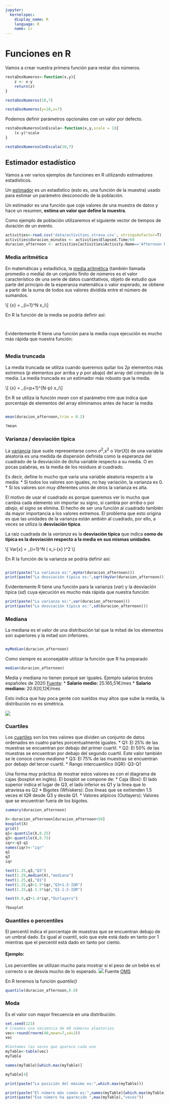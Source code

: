 ```yaml
---
jupyter:
  kernelspec:
    display_name: R
    language: R
    name: ir
---
```


# Funciones en R



Vamos a crear nuestra primera función para restar dos números.

```r
restaDosNumeros<-function(x,y){
    z <- x-y
    return(z)
}
```

```r
restaDosNumeros(10,7)
```

```r
restaDosNumeros(y=10,x=7)
```

Podemos definir parámetros opcionales con un valor por defecto.

```r
restaDosNumerosConEscala<-function(x,y,scale = 1){
    (x-y)*scale
}
```

```r
restaDosNumerosConEscala(10,7)
```

## Estimador estadístico

Vamos a ver varios ejemplos de funciones en R utilizando estimadores estadísticos.

Un [estimador](https://es.wikipedia.org/wiki/Estimador) es un estadístico (esto es, una función de la muestra) usado para estimar un parámetro desconocido de la población.

Un estimador es una función que coje valores de una muestra de datos y hace un resumen, **estima un valor que define la muestra**.

Como ejemplo de población utilizaremos el siguiente vector de tiempos de duración de un evento.

```r
activities<-read.csv('data/activities_strava.csv', stringsAsFactor=T)
activities$duracion_minutos <- activities$Elapsed.Time/60
duracion_afternoon <- activities[activities$Activity.Name=='Afternoon Ride','duracion_minutos']
```

### Media aritmética

En matemáticas y estadística, la [media aritmética](https://es.wikipedia.org/wiki/Media_aritm%C3%A9tica) (también llamada promedio o media) de un conjunto finito de números es el valor característico de una serie de datos cuantitativos, objeto de estudio que parte del principio de la esperanza matemática o valor esperado, se obtiene a partir de la suma de todos sus valores dividida entre el número de sumandos. 

\\[ \bar{x} =  \frac{1}{N} \sum _{i=1}^N x_i\\]

En R la función de la media se podría definir así:

```r

```

```r

```

Evidentemente R tiene una función para la media cuya ejecución es mucho más rápida que nuestra función:

```r

```

### Media truncada

La media truncada se utiliza cuando queremos quitar los $2p$ elementos más extremos ($p$ elementos por arriba y $p$ por abajo) del array del cómputo de la media. La media truncada es un estimador más robusto que la media.

\\[ \bar{x} =  \frac{1}{N-2p} \sum _{i=p+1}^{N-p} x_i\\]

En R se utiliza la función $mean$ con el parámetro $trim$ que indica que porcentaje de elementos del array eliminamos antes de hacer la media

```r
```

```r
mean(duracion_afternoon,trim = 0.2)
```

```r
?mean
```

### Varianza / desviación típica

La [variancia](https://es.wikipedia.org/wiki/Varianza) (que suele representarse como $\sigma ^{2}$,$s^2$ o $Var(X)$) de una variable aleatoria es una medida de dispersión definida como la esperanza del cuadrado de la desviación de dicha variable respecto a su media. O en pocas palabras, es la media de los residuos al cuadrado.

Es decir, define lo mucho que varía una variable aleatoria respecto a la media:
* Si todos los valores son iguales, no hay variación, la varianza es 0.
* Si los valores son muy diferentes unos de otros la varianza es alta.


El motivo de usar el cuadrado es porque queremos ver lo mucho que cambia cada elemento sin importar su signo, si cambia por *arriba* o por *abajo*, el signo se elimina. El hecho de ser una función al cuadrado también da mayor importancia a los valores extremos. El problema que esto origina es que las unidades de la varianza están ambién al cuadrado, por ello, a veces se utiliza la **desviación típica**.

La raíz cuadrada de la *varianza* es la **desviación típica** que indica **como de típica es la desviación respecto a la media en sus mismas unidades**.

\\[ Var[x] =  \frac{1}{N-1} \sum _{i=1}^N \left( x_i-\bar{x} \right)^2 \\]


En R la función de la varianza se podría definir así:

```r

```

```r
print(paste("La varianza es:",myVar(duracion_afternoon)))
print(paste("La desviación típica es:",sqrt(myVar(duracion_afternoon))))
```

Evidentemente R tiene una función para la varianza (*var*) y la desviación típica (*sd*) cuya ejecución es mucho más rápida que nuestra función:

```r
print(paste("La varianza es:",var(duracion_afternoon)))
print(paste("La desviación típica es:",sd(duracion_afternoon)))
```

### Mediana

La mediana es el valor de una distribución tal que la mitad de los elementos son superiores y la mitad son inferiores.

```r

```

```r
myMedian(duracion_afternoon)
```

Como siempre es aconsejable utilizar la función que R ha preparado

```r
median(duracion_afternoon)
```

Media y mediana no tienen porqué ser iguales. Ejemplo salarios brutos españoles de 2020 [Fuente](http://www.ine.es/prensa/epa_2016_d.pdf):
* **Salario medio:** 25.165,51€/mes
* **Salario mediano:** 20.920,12€/mes

Esto indica que hay poca gente con sueldos muy altos que sube la media, la distribución no es simétrica.

![](pics/salario_medio_españa.png)

### Cuartiles

Los [cuartiles](https://es.wikipedia.org/wiki/Cuartil) son los tres valores que dividen un conjunto de datos ordenados en cuatro partes porcentualmente iguales.
* Q1: El 25% de las muestras se encuentran por debajo del primer cuartil.
* Q2: El 50% de las muestras se encuentran por debajo del segundo cuartil. Este valor también se le conoce como *mediana*
* Q3: El 75% de las muestras se encuentran por debajo del tercer cuartil.
* Rango intercuantílico (IQR): Q3-Q1

Una forma muy práctica de mostrar estos valores es con el diagrama de cajas (boxplot en inglés).
El boxplot se compone de:
* Caja (Box): El lado superior indica el lugar de Q3, el lado inferior es Q1 y la línea que lo atraviesa es Q2
* Bigotes (Whiskers): Dos líneas que se exitienden 1.5 veces el IQR desde Q3 y desde Q1.
* Valores atípicos (Outlayers): Valores que se encuentran fuera de los bigotes.

```r
summary(duracion_afternoon)
```

```r
X<-duracion_afternoon[duracion_afternoon<50]
boxplot(X)
grid()
q1<-quantile(X,0.25)
q3<-quantile(X,0.75)
iqr<-q3-q1
names(iqr)<-"iqr"
q1
q3
iqr

text(1.25,q3,"Q3")
text(1.29,median(X),"mediana")
text(1.25,q1,"Q1")
text(1.25,q3+1.5*iqr,"Q3+1.5·IQR")
text(1.25,q1-1.5*iqr,"Q1-1.5·IQR")

text(0.9,q3+1.8*iqr,"Outlayers")
```

```r
?boxplot
```

### Quantiles o percentiles

El percentil indica el porcentaje de muestras que se encuentran debajo de un umbral dado. Es igual al cuantil, solo que este está dado en tanto por 1 mientras que el percentil está dado en tanto por ciento.

#### Ejemplo:
Los percentiles se utilizan mucho para mostrar si el peso de un bebé es el correcto o se desvía mucho de lo esperado.
![](pics/percentiles.png)
Fuente [OMS](http://www.who.int/childgrowth/standards/sft_wfa_girls_p/en/)

En R tenemos la función *quantile()*

```r
quantile(duracion_afternoon,0.9)
```


### Moda

Es el valor con mayor frecuencia en una distribución.

```r
set.seed(123)
# Creamos una secuencia de 40 números aleatorios
vec<-round(rnorm(40,mean=7,sd=2))
vec
```

```r
#Contamos las veces que aparece cada uno
myTable<-table(vec)
myTable
```

```r
names(myTable)[which.max(myTable)]
```

```r
myTable[4]
```

```r
print(paste("La posición del máximo es:",which.max(myTable)))

print(paste("El número más común es:",names(myTable)[which.max(myTable)]))
print(paste("Ese número ha aparecido ",max(myTable),"veces"))
```



